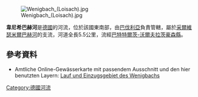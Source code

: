 {{Multiple issues|
{{Expand language|1=de|time=2020-12-27T12:07:23+00:00}}
{{Onesource|time=2020-12-27T12:07:23+00:00}}
}}
{{Coord|47.80456|N|11.41190|E|display=title}}
[[Image:Wenigbach_(Loisach).jpg|right]]

'''韋尼希巴赫河'''是[[德國|德國]]的河流，位於該國東南部，由[[巴伐利亞|巴伐利亞]]負責管轄，屬於[[采爾維瑟米爾巴赫河|采爾維瑟米爾巴赫河]]的支流，河道全長5.5公里，流經[[巴特特爾茨-沃爾夫拉茨豪森縣|巴特特爾茨-沃爾夫拉茨豪森縣]]。

==參考資料==
* Amtliche Online-Gewässerkarte mit passendem Ausschnitt und den hier benutzten Layern: [https://geoportal.bayern.de/bayernatlas/index.html?X=5297725.77&Y=4457528.84&zoom=10&lang=de&topic=ba&bgLayer=tk&catalogNodes=122 Lauf und Einzugsgebiet des Wenigbachs] {{Wayback|url=https://geoportal.bayern.de/bayernatlas/index.html?X=5297725.77&Y=4457528.84&zoom=10&lang=de&topic=ba&bgLayer=tk&catalogNodes=122 |date=20180114020337 }}

{{Germany-geo-stub}}
[[Category:德國河流|Category:德國河流]]